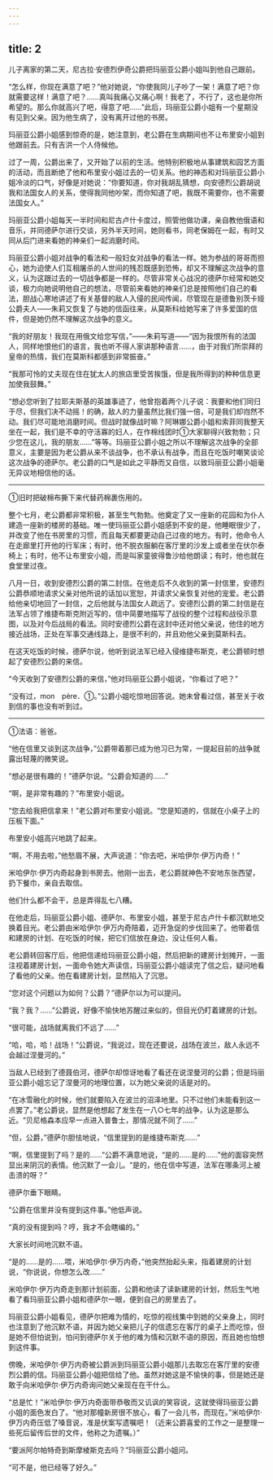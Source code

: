 ```yaml
---
---
---
```

title: 2
---





儿子离家的第二天，尼古拉·安德烈伊奇公爵把玛丽亚公爵小姐叫到他自己跟前。

“怎么样，你现在满意了吧？”他对她说，“你使我同儿子吵了一架！满意了吧？你就需要这样！满意了吧？……真叫我痛心又痛心啊！我老了，不行了，这也是你所希望的。那么你就高兴了吧，得意了吧……”此后，玛丽亚公爵小姐有一个星期没有见到父亲。因为他生病了，没有离开过他的书房。

玛丽亚公爵小姐感到惊奇的是，她注意到，老公爵在生病期间也不让布里安小姐到他跟前去。只有吉洪一个人侍候他。

过了一周，公爵出来了，又开始了以前的生活。他特别积极地从事建筑和园艺方面的活动，而且断绝了他和布里安小姐过去的一切关系。他的神态和对玛丽亚公爵小姐冷淡的口气，好像是对她说：“你要知道，你对我胡乱猜想，向安德烈公爵胡说我和法国女人的关系，使得我同他吵架，而你知道了吧，我既不需要你，也不需要法国女人。”

玛丽亚公爵小姐每天一半时间和尼古卢什卡度过，照管他做功课，亲自教他俄语和音乐，并同德萨尔进行交谈，另外半天时间，她则看书，同老保姆在一起，有时又同从后门进来看她的神亲们一起消磨时间。

玛丽亚公爵小姐对战争的看法和一般妇女对战争的看法一样。她为参战的哥哥而担心，她为迫使人们互相屠杀的人世间的残忍既感到恐怖，却又不理解这次战争的意义，认为这跟过去的一切战争都是一样的。尽管非常关心战况的德萨尔经常和她交谈，极力向她说明他自己的想法，尽管前来看她的神亲们总是按照他们自己的看法，胆战心寒地讲述了有关基督的敌人入侵的民间传闻，尽管现在是德鲁别茨卡娅公爵夫人——朱莉又恢复了与她的信函往来，从莫斯科给她写来了许多爱国的信件，但是她仍然不理解这次战争的意义。

“我的好朋友！我现在用俄文给您写信，”——朱莉写道——“因为我恨所有的法国人，同样地恨他们的语言，我也听不得人家讲那种语言……，由于对我们所崇拜的皇帝的热情，我们在莫斯科都感到非常振奋。”

“我那可怜的丈夫现在住在犹太人的旅店里受苦挨饿，但是我所得到的种种信息更加使我鼓舞。”

“想必您听到了拉耶夫斯基的英雄事迹了，他曾抱着两个儿子说：我要和他们同归于尽，但我们决不动摇！的确，敌人的力量虽然比我们强一倍，可是我们却岿然不动。我们尽可能地消磨时间。但战时就像战时嘛？阿琳娜公爵小姐和索菲同我整天坐在一起，我们是不幸的守活寡的妇人，在作棉线团时①大家聊得兴致勃勃；只少您在这儿，我的朋友……”等等。玛丽亚公爵小姐之所以不理解这次战争的全部意义，主要是因为老公爵从来不谈战争，也不承认有战争，而且在吃饭时嘲笑谈论这次战争的德萨尔。老公爵的口气是如此之平静而又自信，以致玛丽亚公爵小姐毫无异议地相信他的话。

--------

①旧时把破棉布撕下来代替药棉裹伤用的。

整个七月，老公爵都非常积极，甚至生气勃勃。他奠定了又一座新的花园和为仆人建造一座新的楼房的基础。唯一使玛丽亚公爵小姐感到不安的是，他睡眠很少了，并改变了他在书房里的习惯，而且每天都要更动自己过夜的地方。有时，他命令人在走廊里打开他的行军床；有时，他不脱衣服躺在客厅里的沙发上或者坐在伏尔泰椅上；有时，他不让布里安小姐，而是叫家童彼得鲁沙给他朗读；有时，他也就在食堂里过夜。

八月一日，收到安德烈公爵的第二封信。在他走后不久收到的第一封信里，安德烈公爵恭顺地请求父亲对他所说的话加以宽恕，并请求父亲恢复对他的宠爱。老公爵给他亲切地回了一封信，之后他就与法国女人疏远了。安德烈公爵的第二封信是在法军占领了维捷布斯克附近写的，信中简要地描写了战役的整个过程和战役示意图，以及对今后战局的看法。同时安德烈公爵在这封中还对他父亲说，他住的地方接近战场，正处在军事交通线路上，是很不利的，并且劝他父亲到莫斯科去。

在这天吃饭的时候，德萨尔说，他听到说法军已经入侵维捷布斯克，老公爵顿时想起了安德烈公爵的来信。

“今天收到了安德烈公爵的来信，”他对玛丽亚公爵小姐说，“你看过了吧？”

“没有过，mon　père．①。”公爵小姐吃惊地回答说。她未曾看过信，甚至关于收到信的事也没有听到过。

--------

①法语：爸爸。

“他在信里又谈到这次战争，”公爵带着那已成为他习已为常，一提起目前的战争就露出轻蔑的微笑说。

“想必是很有趣的！”德萨尔说。“公爵会知道的……”

“啊，是非常有趣的？”布里安小姐说。

“您去给我把信拿来！”老公爵对布里安小姐说。“您是知道的，信就在小桌子上的压板下面。”

布里安小姐高兴地跳了起来。

“啊，不用去啦，”他愁眉不展，大声说道：“你去吧，米哈伊尔·伊万内奇！”

米哈伊尔·伊万内奇起身到书房去。他刚一出去，老公爵就神色不安地东张西望，扔下餐巾，亲自去取信。

他们什么都不会干，总是弄得乱七八糟。

在他走后，玛丽亚公爵小姐、德萨尔、布里安小姐，甚至于尼古卢什卡都沉默地交换着目光。老公爵由米哈伊尔·伊万内奇陪着，迈开急促的步伐回来了。他带着信和建房的计划、在吃饭的时候，把它们信放在身边，没让任何人看。

老公爵转回客厅后，他把信递给玛丽亚公爵小姐，然后把新的建房计划摊开，一面注视着建房计划，一面命令她大声读信，玛丽亚公爵小姐读完了信之后，疑问地看了看他的父亲。他在看建房计划，显然陷入了沉思。

“您对这个问题以为如何？公爵？”德萨尔以为可以提问。

“我？我？……”公爵说，好像不愉快地苏醒过来似的，但目光仍盯着建房的计划。

“很可能，战场就离我们不远了……”

“哈，哈，哈！战场！”公爵说，“我说过，现在还要说，战场在波兰，敌人永远不会越过涅曼河的。”

当敌人已经到了德聂伯河，德萨尔却惊讶地看了看还在说涅曼河的公爵；但是玛丽亚公爵小姐忘记了涅曼河的地理位置，以为她父亲说的话是对的。

“在冰雪融化的时候，他们就要陷入在波兰的沼泽地里。只不过他们未能看到这一点罢了。”老公爵说，显然是他想起了发生在一八○七年的战争，认为这是那么近。“贝尼格森本应早一点进入普鲁士，那情况就不同了……”

“但，公爵，”德萨尔胆怯地说，“信里提到的是维捷布斯克……”

“啊，信里提到了吗？是的……”公爵不满意地说，“是的……是的……”他的面容突然显出来阴沉的表情。他沉默了一会儿。“是的，他在信中写道，法军在哪条河上被击溃的呀？”

德萨尔垂下眼睛。

“公爵在信里并没有提到这件事。”他低声说。

“真的没有提到吗？哼，我才不会瞎编的。”

大家长时间地沉默不语。

“是的……是的……喂，米哈伊尔·伊万内奇，”他突然抬起头来，指着建房的计划说，“你说说，你想怎么改……”

米哈伊尔·伊万内奇走到那计划前面，公爵和他读了读新建房的计划，然后生气地看了看玛丽亚公爵小姐和德萨尔一眼，便到自己的房里去了。

玛丽亚公爵小姐看见，德萨尔把难为情的，吃惊的视线集中到她的父亲身上，同时也注意到了他沉默不语，并因为她父亲把儿子的信遗忘在客厅的桌子上而吃惊，但是她不但怕说到，怕问到德萨尔关于他的难为情和沉默不语的原因，而且她也怕想到这件事。

傍晚，米哈伊尔·伊万内奇被公爵派到玛丽亚公爵小姐那儿去取忘在客厅里的安德烈公爵的信。玛丽亚公爵小姐把信给了他。虽然对她这是不愉快的事，但是她还是敢于向米哈伊尔·伊万内奇询问她父亲现在在干什么。

“总是忙！”米哈伊尔·伊万内奇面带恭敬而又讥讽的笑容说，这就使得玛丽亚公爵小姐的面色发白了。“他对那幢新房很不放心，看了一会儿书，而现在。”米哈伊尔·伊万内奇压低了嗓音说，准是伏案写遗嘱吧！（近来公爵喜爱的工作之一是整理一些死后留传后世的文件，他称之为遗嘱。）”

“要派阿尔帕特奇到斯摩棱斯克去吗？”玛丽亚公爵小姐问。

“可不是，他已经等了好久。”